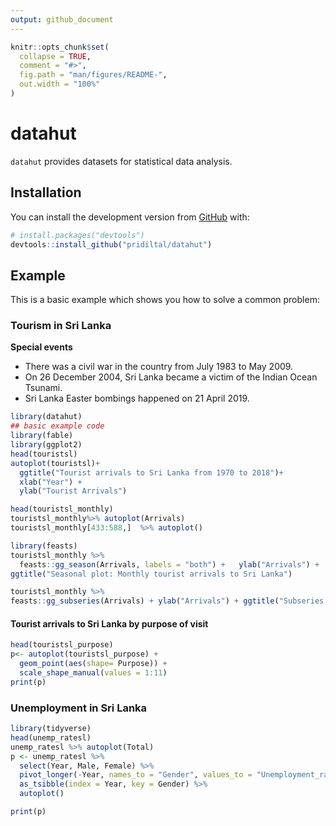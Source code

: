 ```yaml
---
output: github_document
---
```


<!-- README.md is generated from README.Rmd. Please edit that file -->

```r
knitr::opts_chunk$set(
  collapse = TRUE,
  comment = "#>",
  fig.path = "man/figures/README-",
  out.width = "100%"
)
```

# datahut

<!-- badges: start -->
<!-- badges: end -->

`datahut` provides datasets for statistical data analysis.

## Installation

You can install the development version from [GitHub](https://github.com/) with:

``` r
# install.packages("devtools")
devtools::install_github("pridiltal/datahut")
```
## Example

This is a basic example which shows you how to solve a common problem:

### Tourism in Sri Lanka

**Special events**

- There was a civil war in the country from July 1983 to May 2009.
- On 26 December 2004, Sri Lanka became a victim of the Indian Ocean Tsunami.
- Sri Lanka Easter bombings happened on 21 April 2019.

```r
library(datahut)
## basic example code
library(fable)
library(ggplot2)
head(touristsl)
autoplot(touristsl)+
  ggtitle("Tourist arrivals to Sri Lanka from 1970 to 2018")+
  xlab("Year") +
  ylab("Tourist Arrivals")
```

```r
head(touristsl_monthly)
touristsl_monthly%>% autoplot(Arrivals)
touristsl_monthly[433:588,]  %>% autoplot()
```


```r
library(feasts)
touristsl_monthly %>%
  feasts::gg_season(Arrivals, labels = "both") +   ylab("Arrivals") +
ggtitle("Seasonal plot: Monthly tourist arrivals to Sri Lanka")
```

```r
touristsl_monthly %>%
feasts::gg_subseries(Arrivals) + ylab("Arrivals") + ggtitle("Subseries plot: Monthly tourist arrivals to Sri Lanka")

```

#### Tourist arrivals to Sri Lanka by purpose of visit

```r
head(touristsl_purpose)
p<- autoplot(touristsl_purpose) +
  geom_point(aes(shape= Purpose)) +
  scale_shape_manual(values = 1:11)
print(p)
```

### Unemployment in Sri Lanka 


```r
library(tidyverse)
head(unemp_ratesl)
unemp_ratesl %>% autoplot(Total)
p <- unemp_ratesl %>%
  select(Year, Male, Female) %>%
  pivot_longer(-Year, names_to = "Gender", values_to = "Unemployment_rate") %>%
  as_tsibble(index = Year, key = Gender) %>%
  autoplot()

print(p)

```


